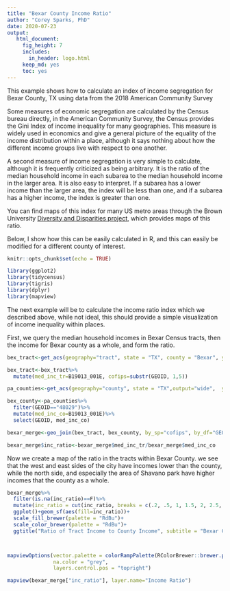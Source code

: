 ```yaml
---
title: "Bexar County Income Ratio"
author: "Corey Sparks, PhD"
date: 2020-07-23 
output:
   html_document: 
     fig_height: 7
     includes:
       in_header: logo.html
     keep_md: yes
     toc: yes
---
```


This example shows how to calculate an index of income segregation for Bexar County, TX using data from the 2018 American Community Survey

Some measures of economic segregation are calculated by the Census bureau directly, in the American Community Survey, the Census provides the Gini Index of income inequality for many geographies. This measure is widely used in economics and give a general picture of the equality of the income distribution within a place, although it says nothing about how the different income groups live with respect to one another. 

A second measure of income segregation is very simple to calculate, although it is frequently criticized as being arbitrary. It is the ratio of the median household income in each subarea to the median household income in the larger area. It is also easy to interpret. If a subarea has a lower income than the larger area, the index will be less than one, and if a subarea has a higher income, the index is greater than one. 

You can find maps of this index for many US metro areas through the Brown University [Diversity and Disparities project](https://s4.ad.brown.edu/projects/diversity/IncSeg1/IncMapsDload.htm), which provides maps of this ratio.

Below, I show how this can be easily calculated in R, and this can easily be modified for a different county of interest. 

```r
knitr::opts_chunk$set(echo = TRUE)
```

```r
library(ggplot2)
library(tidycensus)
library(tigris)
library(dplyr)
library(mapview)
```


The next example will be to calculate the income ratio index which we described above, while not ideal, this should provide a simple visualization of income inequality within places. 

First, we query the median household incomes in Bexar Census tracts, then the income for Bexar county as a whole, and form the ratio.


```r
bex_tract<-get_acs(geography="tract", state = "TX", county = "Bexar", year=2018,variables = "B19013_001E", output = "wide", geometry = T)

bex_tract<-bex_tract%>%
  mutate(med_inc_tr=B19013_001E, cofips=substr(GEOID, 1,5))

pa_counties<-get_acs(geography="county", state = "TX",output="wide",  year=2018,variables = "B19013_001E")

bex_county<-pa_counties%>%
  filter(GEOID=="48029")%>%
  mutate(med_inc_co=B19013_001E)%>%
  select(GEOID, med_inc_co)

bexar_merge<-geo_join(bex_tract, bex_county, by_sp="cofips", by_df="GEOID")

bexar_merge$inc_ratio<-bexar_merge$med_inc_tr/bexar_merge$med_inc_co

```


Now we create a map of the ratio in the tracts within Bexar County. we see that the west and east sides of the city have incomes lower than the county, while the north side, and especially the area of Shavano park have higher incomes that the county as a whole. 

```r
bexar_merge%>%
  filter(is.na(inc_ratio)==F)%>%
  mutate(inc_ratio = cut(inc_ratio, breaks = c(.2, .5, 1, 1.5, 2, 2.5, 3, 4) , include.lowest = T))%>%
  ggplot()+geom_sf(aes(fill=inc_ratio))+
  scale_fill_brewer(palette = "RdBu")+
  scale_color_brewer(palette = "RdBu")+
  ggtitle("Ratio of Tract Income to County Income", subtitle = "Bexar County, TX - 2018 ACS")




```


```r
mapviewOptions(vector.palette = colorRampPalette(RColorBrewer::brewer.pal(n = 7, name = "RdBu")),
               na.color = "grey",
               layers.control.pos = "topright")

mapview(bexar_merge["inc_ratio"], layer.name="Income Ratio")
```